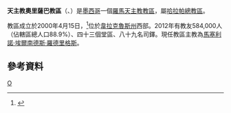 {{Infobox Roman Catholic diocese
|Roman Catholic Diocese of = 天主教奧里薩巴教區
|Latin name of diocese = Dioecesis Orizabensis
|image =
|caption = 
|location = [[墨西哥|墨西哥]]
|territory =[[韋拉克魯斯州|韋拉克魯斯州]]西部
|population = 584,000
|rite = 拉丁禮
|patron = 
|province = 哈拉帕
|established = 2000年
|cathedral = 聖彌額爾主教座堂
|副主教座堂 =
|leadership = 主教
|website =[http://www.diocesisdeorizaba.com/ 官方網站]
|教宗 = 
|metropolitan =
|ordinary = 馬塞利諾·埃爾南德斯·羅德里格斯
|coadjutor bishop = 
|emeritus = 
}}

'''天主教奧里薩巴教區'''（{{lang-la|Dioecesis Orizabensis}}、{{lang-es|Diócesis de Orizaba}}）是[[墨西哥|墨西哥]]一個[[羅馬天主教|羅馬天主教]][[教區|教區]]，屬[[天主教哈拉帕總教區|哈拉帕總教區]]。

教區成立於2000年4月15日，<ref>{{Cite web |url=http://www.vatican.va/holy_father/john_paul_ii/apost_constitutions/documents/hf_jp-ii_apc_20000415_adiutorium-ferre_lt.html |title=成立教區的宗座憲令 |access-date=2013-09-29 |archive-date=2014-05-18 |archive-url=https://web.archive.org/web/20140518004134/http://www.vatican.va/holy_father/john_paul_ii/apost_constitutions/documents/hf_jp-ii_apc_20000415_adiutorium-ferre_lt.html |dead-url=no }}</ref>位於[[韋拉克魯斯州|韋拉克魯斯州]]西部。2012年有教友584,000人（佔轄區總人口88.9%）、四十三個堂區、八十九名司鐸。現任教區主教為[[馬塞利諾·埃爾南德斯·羅德里格斯|馬塞利諾·埃爾南德斯·羅德里格斯]]。

==參考資料==
{{reflist}}
{{墨西哥天主教教區}}
[[Category:墨西哥天主教教區|O]]